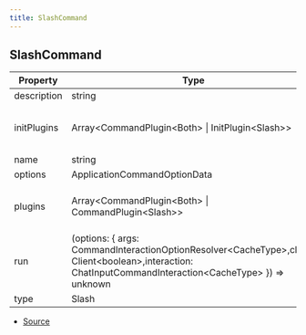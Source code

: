 ```yaml
---
title: SlashCommand
---
```


## SlashCommand

| Property    | Type                                                                                                                                                        | Value | Description                                                         |
| ----------- | ----------------------------------------------------------------------------------------------------------------------------------------------------------- | ----- | ------------------------------------------------------------------- |
| description | string                                                                                                                                                      | N/A   | -                                                                   |
| initPlugins | Array\<CommandPlugin\<Both> \| InitPlugin\<Slash>>                                                                                                          | N/A   | Plugins that will be ran upon the command being initialized/loaded. |
| name        | string                                                                                                                                                      | N/A   | -                                                                   |
| options     | ApplicationCommandOptionData                                                                                                                                | N/A   | -                                                                   |
| plugins     | Array\<CommandPlugin\<Both> \| CommandPlugin\<Slash>>                                                                                                       | N/A   | Plugins that will be ran upon the command being used.               |
| run         | (options: \{ args: CommandInteractionOptionResolver\<CacheType>,client: Client\<boolean>,interaction: ChatInputCommandInteraction\<CacheType> }) => unknown | N/A   | -                                                                   |
| type        | Slash                                                                                                                                                       | N/A   | -                                                                   |

- [Source](https://github.com/DuroCodes/spark/blob/e79839a/packages/handler/src/types/command.ts#L62)

